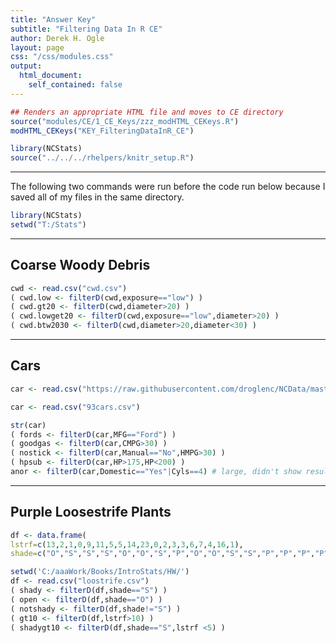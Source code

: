 ```yaml
---
title: "Answer Key"
subtitle: "Filtering Data In R CE"
author: Derek H. Ogle
layout: page
css: "/css/modules.css"
output:
  html_document:
    self_contained: false
---
```


```r
## Renders an appropriate HTML file and moves to CE directory
source("modules/CE/1_CE_Keys/zzz_modHTML_CEKeys.R")
modHTML_CEKeys("KEY_FilteringDataInR_CE")
```

```r
library(NCStats)
source("../../../rhelpers/knitr_setup.R")
```

----

The following two commands were run before the code run below because I saved all of my files in the same directory.
```r
library(NCStats)
setwd("T:/Stats")
```

----

## Coarse Woody Debris
```r
cwd <- read.csv("cwd.csv")
( cwd.low <- filterD(cwd,exposure=="low") )
( cwd.gt20 <- filterD(cwd,diameter>20) )
( cwd.lowget20 <- filterD(cwd,exposure=="low",diameter>20) )
( cwd.btw2030 <- filterD(cwd,diameter>20,diameter<30) )
```

----

## Cars
```r
car <- read.csv("https://raw.githubusercontent.com/droglenc/NCData/master/93cars.csv")
```
```r
car <- read.csv("93cars.csv")
```
```r
str(car)
( fords <- filterD(car,MFG=="Ford") )
( goodgas <- filterD(car,CMPG>30) )
( nostick <- filterD(car,Manual=="No",HMPG>30) )
( hpsub <- filterD(car,HP>175,HP<200) )
anor <- filterD(car,Domestic=="Yes"|Cyls==4) # large, didn't show result
```

----

## Purple Loosestrife Plants
```r
df <- data.frame(
lstrf=c(13,2,1,0,9,11,5,5,14,23,0,2,3,3,6,7,4,16,1),
shade=c("O","S","S","S","O","O","S","P","O","O","S","S","P","P","P","P","S","O","S"))
```
```r
setwd('C:/aaaWork/Books/IntroStats/HW/')
df <- read.csv("loostrife.csv")
( shady <- filterD(df,shade=="S") )
( open <- filterD(df,shade=="O") )
( notshady <- filterD(df,shade!="S") )
( gt10 <- filterD(df,lstrf>10) )
( shadygt10 <- filterD(df,shade=="S",lstrf <5) )
```
